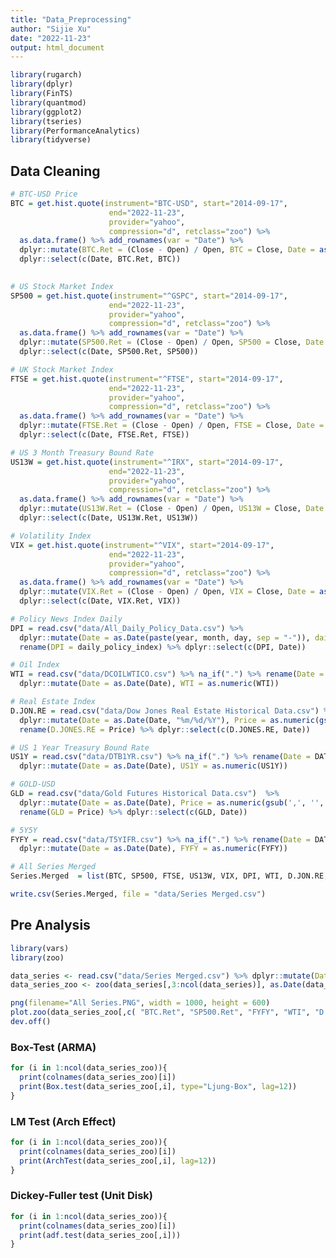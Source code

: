 ```yaml
---
title: "Data_Preprocessing"
author: "Sijie Xu"
date: "2022-11-23"
output: html_document
---
```


```r
library(rugarch)
library(dplyr)
library(FinTS)
library(quantmod)
library(ggplot2)
library(tseries)
library(PerformanceAnalytics)
library(tidyverse)
```

## Data Cleaning

```r
# BTC-USD Price
BTC = get.hist.quote(instrument="BTC-USD", start="2014-09-17", 
                      end="2022-11-23",
                      provider="yahoo", 
                      compression="d", retclass="zoo") %>% 
  as.data.frame() %>% add_rownames(var = "Date") %>% 
  dplyr::mutate(BTC.Ret = (Close - Open) / Open, BTC = Close, Date = as.Date(Date)) %>%
  dplyr::select(c(Date, BTC.Ret, BTC))
  

# US Stock Market Index
SP500 = get.hist.quote(instrument="^GSPC", start="2014-09-17", 
                      end="2022-11-23",
                      provider="yahoo", 
                      compression="d", retclass="zoo") %>% 
  as.data.frame() %>% add_rownames(var = "Date") %>% 
  dplyr::mutate(SP500.Ret = (Close - Open) / Open, SP500 = Close, Date = as.Date(Date)) %>%
  dplyr::select(c(Date, SP500.Ret, SP500))

# UK Stock Market Index
FTSE = get.hist.quote(instrument="^FTSE", start="2014-09-17", 
                      end="2022-11-23", 
                      provider="yahoo", 
                      compression="d", retclass="zoo") %>% 
  as.data.frame() %>% add_rownames(var = "Date") %>% 
  dplyr::mutate(FTSE.Ret = (Close - Open) / Open, FTSE = Close, Date = as.Date(Date)) %>%
  dplyr::select(c(Date, FTSE.Ret, FTSE))

# US 3 Month Treasury Bound Rate
US13W = get.hist.quote(instrument="^IRX", start="2014-09-17", 
                      end="2022-11-23", 
                      provider="yahoo", 
                      compression="d", retclass="zoo") %>% 
  as.data.frame() %>% add_rownames(var = "Date") %>% 
  dplyr::mutate(US13W.Ret = (Close - Open) / Open, US13W = Close, Date = as.Date(Date)) %>%
  dplyr::select(c(Date, US13W.Ret, US13W))

# Volatility Index
VIX = get.hist.quote(instrument="^VIX", start="2014-09-17", 
                      end="2022-11-23", 
                      provider="yahoo", 
                      compression="d", retclass="zoo") %>% 
  as.data.frame() %>% add_rownames(var = "Date") %>% 
  dplyr::mutate(VIX.Ret = (Close - Open) / Open, VIX = Close, Date = as.Date(Date)) %>%
  dplyr::select(c(Date, VIX.Ret, VIX))

# Policy News Index Daily
DPI = read.csv("data/All_Daily_Policy_Data.csv") %>% 
  dplyr::mutate(Date = as.Date(paste(year, month, day, sep = "-")), daily_policy_index = as.numeric(daily_policy_index)) %>% 
  rename(DPI = daily_policy_index) %>% dplyr::select(c(DPI, Date)) 

# Oil Index
WTI = read.csv("data/DCOILWTICO.csv") %>% na_if(".") %>% rename(Date = DATE, WTI = DCOILWTICO) %>% 
  dplyr::mutate(Date = as.Date(Date), WTI = as.numeric(WTI))

# Real Estate Index
D.JON.RE = read.csv("data/Dow Jones Real Estate Historical Data.csv") %>% 
  dplyr::mutate(Date = as.Date(Date, "%m/%d/%Y"), Price = as.numeric(gsub(',', '', Price))) %>%
  rename(D.JONES.RE = Price) %>% dplyr::select(c(D.JONES.RE, Date))

# US 1 Year Treasury Bound Rate
US1Y = read.csv("data/DTB1YR.csv") %>% na_if(".") %>% rename(Date = DATE, US1Y = DTB1YR)  %>% 
  dplyr::mutate(Date = as.Date(Date), US1Y = as.numeric(US1Y))

# GOLD-USD
GLD = read.csv("data/Gold Futures Historical Data.csv")  %>% 
  dplyr::mutate(Date = as.Date(Date), Price = as.numeric(gsub(',', '', Price))) %>%
  rename(GLD = Price) %>% dplyr::select(c(GLD, Date)) 

# 5Y5Y
FYFY = read.csv("data/T5YIFR.csv") %>% na_if(".") %>% rename(Date = DATE, FYFY = T5YIFR)  %>% 
  dplyr::mutate(Date = as.Date(Date), FYFY = as.numeric(FYFY))

# All Series Merged
Series.Merged  = list(BTC, SP500, FTSE, US13W, VIX, DPI, WTI, D.JON.RE, US1Y, GLD, FYFY) %>% reduce(full_join, by='Date')

write.csv(Series.Merged, file = "data/Series Merged.csv")
```

## Pre Analysis

```r
library(vars)
library(zoo)

data_series <- read.csv("data/Series Merged.csv") %>% dplyr::mutate(Date = as.Date(Date)) %>% na.omit()
data_series_zoo <- zoo(data_series[,3:ncol(data_series)], as.Date(data_series$Date))

png(filename="All Series.PNG", width = 1000, height = 600)
plot.zoo(data_series_zoo[,c( "BTC.Ret", "SP500.Ret", "FYFY", "WTI", "D.JONES.RE", "FTSE.Ret", "US13W.Ret", "VIX", "US1Y", "GLD", "DPI")], main="Combined Series Summary", col="blue", cex.lab=2.5, xlab="Time")
dev.off()
```

### Box-Test (ARMA)
```r
for (i in 1:ncol(data_series_zoo)){
  print(colnames(data_series_zoo)[i])
  print(Box.test(data_series_zoo[,i], type="Ljung-Box", lag=12))
}
```

### LM Test (Arch Effect)

```r
for (i in 1:ncol(data_series_zoo)){
  print(colnames(data_series_zoo)[i])
  print(ArchTest(data_series_zoo[,i], lag=12))
}
```

### Dickey-Fuller test (Unit Disk)

```r
for (i in 1:ncol(data_series_zoo)){
  print(colnames(data_series_zoo)[i])
  print(adf.test(data_series_zoo[,i]))
}
```

